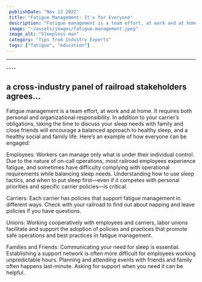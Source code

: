 ```yaml
---
 publishDate: "Nov 13 2022"
 title: "Fatigue Management: It's for Everyone"
 description: "Fatigue management is a team effort, at work and at home. It requires both personal and organizational responsibility."
 image: "~/assets/images/fatigue-management.jpeg"
 image_alt: "Sleepless man"
 category: "Tips from Industry Experts"
 tags: ["fatigue", "education"]
---
```


----

<YouTube embed_url="https://player.vimeo.com/video/794546413?h=389a6e225f" title="Awake & Safe: Railroaders Talk" duration="6:03" description="Experienced locomotive engineers tell how they manage their work schedules, organize their sleep, and balance work and family life." />
----

## a cross-industry panel of railroad stakeholders agrees... ##

Fatigue management is a team effort, at work and at home. It requires both personal and organizational responsibility. In addition to your carrier’s obligations, taking the time to discuss your sleep needs with family and close friends will encourage a balanced approach to healthy sleep, and a healthy social and family life. Here’s an example of how everyone can be engaged:

Employees: Workers can manage only what is under their individual control. Due to the nature of on-call operations, most railroad employees experience fatigue, and sometimes have difficulty complying with operational requirements while balancing sleep needs. Understanding how to use sleep tactics, and when to put sleep first—even if it competes with personal priorities and specific carrier policies—is critical.

Carriers: Each carrier has policies that support fatigue management in different ways. Check with your railroad to find out about napping and leave policies if you have questions.

Unions: Working cooperatively with employees and carriers, labor unions facilitate and support the adoption of policies and practices that promote safe operations and best practices in fatigue management.

Families and Friends: Communicating your need for sleep is essential. Establishing a support network is often more difficult for employees working unpredictable hours. Planning and attending events with friends and family often happens last-minute. Asking for support when you need it can be helpful.

